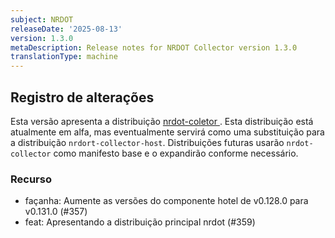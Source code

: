 ```yaml
---
subject: NRDOT
releaseDate: '2025-08-13'
version: 1.3.0
metaDescription: Release notes for NRDOT Collector version 1.3.0
translationType: machine
---
```


## Registro de alterações

Esta versão apresenta a distribuição [nrdot-coletor ](https://github.com/newrelic/nrdot-collector-releases/tree/main/distributions/nrdot-collector). Esta distribuição está atualmente em alfa, mas eventualmente servirá como uma substituição para a distribuição `nrdort-collector-host`. Distribuições futuras usarão `nrdot-collector` como manifesto base e o expandirão conforme necessário.

### Recurso

* façanha: Aumente as versões do componente hotel de v0.128.0 para v0.131.0 (#357)
* feat: Apresentando a distribuição principal nrdot (#359)
